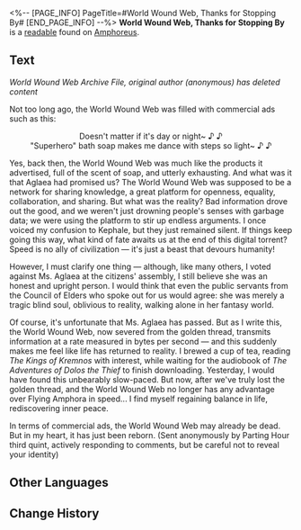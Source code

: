 <%-- [PAGE_INFO]
PageTitle=#World Wound Web, Thanks for Stopping By#
[END_PAGE_INFO] --%>
{{Readable Infobox
|id           = 537
|partIds      = 190866
|title        = 
|image        = Item World Wound Web, Thanks for Stopping By.png
|world        = Amphoreus
|parts        = 1
|author       = <!--to be added-->
|description  = A message with questionable intentions that once appeared on a teleslate before being deleted by its author.
|part1        = World Wound Web, Thanks for Stopping By
|source1      = {{cx|Source missing}}
|characters   = Aglaea; Kephale
|factions     = 
}}
'''World Wound Web, Thanks for Stopping By''' is a [[readable]] found on [[Amphoreus]].
<!--
==Location==
{{Map Embed|<map name>|<marker id>}}
-->
==Text==
''World Wound Web Archive File, original author (anonymous) has deleted content''

Not too long ago, the World Wound Web was filled with commercial ads such as this:

<div align="center">Doesn't matter if it's day or night~ ♪ ♪<br />
"Superhero" bath soap makes me dance with steps so light~ ♪ ♪</div>

Yes, back then, the World Wound Web was much like the products it advertised, full of the scent of soap, and utterly exhausting. And what was it that Aglaea had promised us? The World Wound Web was supposed to be a network for sharing knowledge, a great platform for openness, equality, collaboration, and sharing. But what was the reality? Bad information drove out the good, and we weren't just drowning people's senses with garbage data; we were using the platform to stir up endless arguments. I once voiced my confusion to Kephale, but they just remained silent. If things keep going this way, what kind of fate awaits us at the end of this digital torrent? Speed is no ally of civilization &mdash; it's just a beast that devours humanity!

However, I must clarify one thing &mdash; although, like many others, I voted against Ms. Aglaea at the citizens' assembly, I still believe she was an honest and upright person. I would think that even the public servants from the Council of Elders who spoke out for us would agree: she was merely a tragic blind soul, oblivious to reality, walking alone in her fantasy world.

Of course, it's unfortunate that Ms. Aglaea has passed. But as I write this, the World Wound Web, now severed from the golden thread, transmits information at a rate measured in bytes per second &mdash; and this suddenly makes me feel like life has returned to reality. I brewed a cup of tea, reading ''The Kings of Kremnos'' with interest, while waiting for the audiobook of ''The Adventures of Dolos the Thief'' to finish downloading. Yesterday, I would have found this unbearably slow-paced. But now, after we've truly lost the golden thread, and the World Wound Web no longer has any advantage over Flying Amphora in speed... I find myself regaining balance in life, rediscovering inner peace.

In terms of commercial ads, the World Wound Web may already be dead. But in my heart, it has just been reborn. (Sent anonymously by Parting Hour third quint, actively responding to comments, but be careful not to reveal your identity)

<!--
==Trivia==
* 
-->
==Other Languages==
{{Other Languages
|en   = World Wound Web, Thanks for Stopping By
|zhs  = 万帷网，感谢你停下来
|zht  = 萬帷網，感謝你停下來
|ja   = ディアディクティオ、止まってくれてありがとう
|ko   = 누리망, 멈춰 줘서 고마워
|es   = Web Wau Wuo, gracias por detenerte
|fr   = Toile, merci de ta visite
|ru   = Всесветная сеть: Спасибо, что заглянули
|th   = หมื่นม่านเน็ต ขอบคุณที่ยอมหยุด
|vi   = World Wound Web, Cảm Ơn Vì Đã Dừng Lại
|de   = Weltgewebtes Netz, danke fürs Vorbeischauen
|id   = Wadah Wawasan Wahah, Terima Kasih Sudah Mampir
|pt   = Rede Mundial de Conexões, Obrigado por Vir
}}

==Change History==
{{Change History|3.3}}